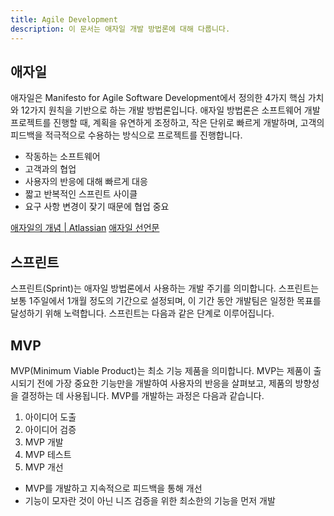 ```yaml
---
title: Agile Development
description: 이 문서는 애자일 개발 방법론에 대해 다룹니다.
---
```



## 애자일

애자일은  Manifesto for Agile Software Development에서 정의한 4가지 핵심 가치와 12가지 원칙을 기반으로 하는 개발 방법론입니다. 애자일 방법론은 소프트웨어 개발 프로젝트를 진행할 때, 계획을 유연하게 조정하고, 작은 단위로 빠르게 개발하며, 고객의 피드백을 적극적으로 수용하는 방식으로 프로젝트를 진행합니다.

- 작동하는 소프트웨어
- 고객과의 협업
- 사용자의 반응에 대해 빠르게 대응
- 짧고 반복적인 스프린트 사이클
- 요구 사항 변경이 잦기 때문에 협업 중요

[애자일의 개념 | Atlassian](https://www.atlassian.com/ko/agile)
[애자일 선언문](https://agilemanifesto.org/iso/ko/manifesto.html)


## 스프린트

스프린트(Sprint)는 애자일 방법론에서 사용하는 개발 주기를 의미합니다. 스프린트는 보통 1주일에서 1개월 정도의 기간으로 설정되며, 이 기간 동안 개발팀은 일정한 목표를 달성하기 위해 노력합니다. 스프린트는 다음과 같은 단계로 이루어집니다.


## MVP

MVP(Minimum Viable Product)는 최소 기능 제품을 의미합니다. MVP는 제품이 출시되기 전에 가장 중요한 기능만을 개발하여 사용자의 반응을 살펴보고, 제품의 방향성을 결정하는 데 사용됩니다. MVP를 개발하는 과정은 다음과 같습니다.

1. 아이디어 도출
2. 아이디어 검증
3. MVP 개발
4. MVP 테스트
5. MVP 개선

- MVP를 개발하고 지속적으로 피드백을 통해 개선
- 기능이 모자란 것이 아닌 니즈 검증을 위한 최소한의 기능을 먼저 개발
